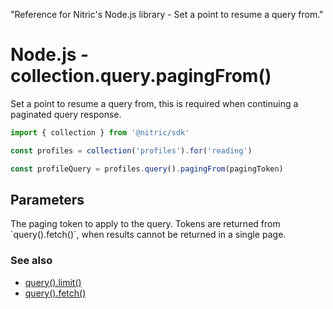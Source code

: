  "Reference for Nitric's Node.js library - Set a point to resume a query from."

# Node.js - collection.query.pagingFrom()

Set a point to resume a query from, this is required when continuing a paginated query response.

```javascript
import { collection } from '@nitric/sdk'

const profiles = collection('profiles').for('reading')

const profileQuery = profiles.query().pagingFrom(pagingToken)
```

## Parameters

<Properties>
  <Property name="pagingToken" required type="interface{}">
    The paging token to apply to the query. Tokens are returned from
    `query().fetch()`, when results cannot be returned in a single page.
  </Property>
</Properties>

### See also

- [query().limit()](./collection-query-limit)
- [query().fetch()](./collection-query-where)
